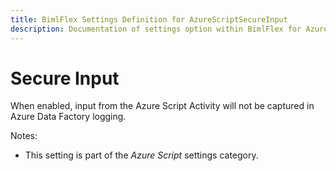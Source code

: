 ---
title: BimlFlex Settings Definition for AzureScriptSecureInput
description: Documentation of settings option within BimlFlex for AzureScriptSecureInput
---
<head>
  <meta name="varigenceProduct" content="BimlFlex"></meta>
  <meta name="varigenceArticleType" content="Reference"></meta>
</head>


# Secure Input

When enabled, input from the Azure Script Activity will not be captured in Azure Data Factory logging.

Notes:

* This setting is part of the *Azure Script* settings category.

